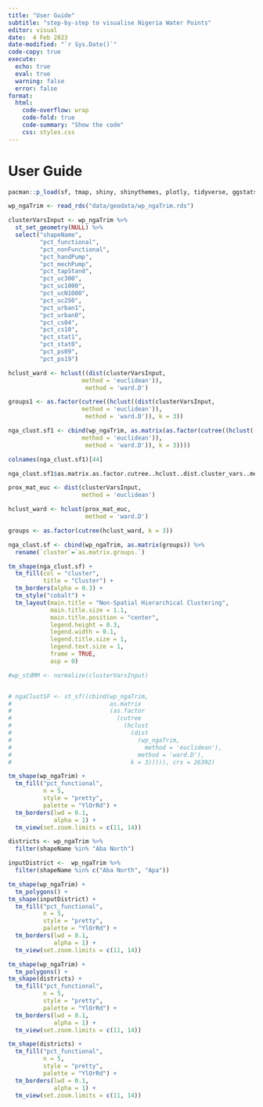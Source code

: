 ```yaml
---
title: "User Guide"
subtitle: "step-by-step to visualise Nigeria Water Points"
editor: visual
date:  4 Feb 2023
date-modified: "`r Sys.Date()`"
code-copy: true
execute: 
  echo: true
  eval: true
  warning: false
  error: false
format:
  html:
    code-overflow: wrap
    code-fold: true
    code-summary: "Show the code"
    css: styles.css
---
```


# User Guide

```r
pacman::p_load(sf, tmap, shiny, shinythemes, plotly, tidyverse, ggstatsplot, tools)
```

```r
wp_ngaTrim <- read_rds("data/geodata/wp_ngaTrim.rds")
```

```r
clusterVarsInput <- wp_ngaTrim %>%
  st_set_geometry(NULL) %>%
  select("shapeName",
         "pct_functional", 
         "pct_nonFunctional",
         "pct_handPump",
         "pct_mechPump",
         "pct_tapStand",
         "pct_uc300",
         "pct_uc1000",
         "pct_ucN1000",
         "pct_uc250",
         "pct_urban1",
         "pct_urban0",
         "pct_cs04",
         "pct_cs10",
         "pct_stat1",
         "pct_stat0",
         "pct_ps09",
         "pct_ps19")
```

```r
hclust_ward <- hclust((dist(clusterVarsInput, 
                     method = 'euclidean')), 
                      method = 'ward.D')
```

```r
groups1 <- as.factor(cutree((hclust((dist(clusterVarsInput, 
                     method = 'euclidean')), 
                      method = 'ward.D')), k = 3))
```

```r
nga_clust.sf1 <- cbind(wp_ngaTrim, as.matrix(as.factor(cutree((hclust((dist(clusterVarsInput, 
                     method = 'euclidean')), 
                      method = 'ward.D')), k = 3))))
```

```r
colnames(nga_clust.sf1)[44]
```

```r
nga_clust.sf1$as.matrix.as.factor.cutree..hclust..dist.cluster_vars..method....euclidean.....
```

```r
prox_mat_euc <- dist(clusterVarsInput, 
                     method = 'euclidean')
```

```r
hclust_ward <- hclust(prox_mat_euc, 
                      method = 'ward.D')
```

```r
groups <- as.factor(cutree(hclust_ward, k = 3))
```

```r
nga_clust.sf <- cbind(wp_ngaTrim, as.matrix(groups)) %>%
  rename(`cluster`=`as.matrix.groups.`)
```

```r
tm_shape(nga_clust.sf) +
  tm_fill(col = "cluster",
          title = "Cluster") +
  tm_borders(alpha = 0.3) +
  tm_style("cobalt") +
  tm_layout(main.title = "Non-Spatial Hierarchical Clustering",
            main.title.size = 1.1,
            main.title.position = "center",
            legend.height = 0.3,
            legend.width = 0.1, 
            legend.title.size = 1,
            legend.text.size = 1,
            frame = TRUE,
            asp = 0)
```

```r
#wp_stdMM <- normalize(clusterVarsInput)
```

```r

```

```r
# ngaClustSF <- st_sf((cbind(wp_ngaTrim, 
#                            as.matrix
#                            (as.factor
#                              (cutree
#                                (hclust
#                                  (dist
#                                    (wp_ngaTrim, 
#                                      method = 'euclidean'), 
#                                    method = 'ward.D'),
#                                  k = 3))))), crs = 26392)
```

```r
tm_shape(wp_ngaTrim) +
  tm_fill("pct_functional",
          n = 5,
          style = "pretty",
          palette = "YlOrRd") +
  tm_borders(lwd = 0.1,  
             alpha = 1) +
  tm_view(set.zoom.limits = c(11, 14))
```

```r
districts <- wp_ngaTrim %>%
  filter(shapeName %in% "Aba North")
```

```r
inputDistrict <-  wp_ngaTrim %>%
  filter(shapeName %in% c("Aba North", "Apa"))
```

```r
tm_shape(wp_ngaTrim) +
  tm_polygons() +
tm_shape(inputDistrict) +
  tm_fill("pct_functional",
          n = 5,
          style = "pretty",
          palette = "YlOrRd") +
  tm_borders(lwd = 0.1,  
             alpha = 1) +
  tm_view(set.zoom.limits = c(11, 14))
```

```r
tm_shape(wp_ngaTrim) +
  tm_polygons() +
tm_shape(districts) +
  tm_fill("pct_functional",
          n = 5,
          style = "pretty",
          palette = "YlOrRd") +
  tm_borders(lwd = 0.1,  
             alpha = 1) +
  tm_view(set.zoom.limits = c(11, 14))
```

```r
tm_shape(districts) +
  tm_fill("pct_functional",
          n = 5,
          style = "pretty",
          palette = "YlOrRd") +
  tm_borders(lwd = 0.1,  
             alpha = 1) +
  tm_view(set.zoom.limits = c(11, 14))
```
